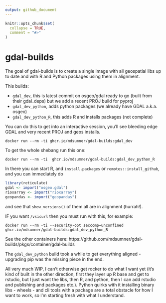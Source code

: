 ```yaml
---
output: github_document
---
```


<!-- README.md is generated from README.Rmd. Please edit that file -->

```r
knitr::opts_chunk$set(
  collapse = TRUE,
  comment = "#>"
)
```

# gdal-builds

<!-- badges: start -->
<!-- badges: end -->

The goal of gdal-builds is to create a single image with all geospatial libs up to date and with R and Python packages using them in alignment. 

This builds: 

- `gdal_dev`, this is latest commit on osgeo/gdal ready to go (built from their gdal_deps) but we add a recent PROJ build for pyproj
- `gdal_dev_python`, adds python packages (we already have GDAL a.k.a. osgeo)
- `gdal_dev_python_R`, this adds R and installs packages (not complete)


You can do this to get into an interactive session, you'll see bleeding edge GDAL and very recent PROJ and geos installs. 

```
docker run --rm -ti ghcr.io/mdsumner/gdal-builds:gdal_dev  
```

To get the whole shebang run this one: 

```
docker run --rm -ti  ghcr.io/mdsumner/gdal-builds:gdal_dev_python_R 
```

In there you can start R, and `install.packages` or `remotes::install_github`, and you can immediately do

```R
library(reticulate)
gdal <- import("osgeo.gdal")
rioxarray <- import("rioxarray")
geopandas <- import("geopandas")
```
and see that `show_versions()` of them all are in alignment (hurrah!). 


IF you want `/vsicurl` then you must run with this, for example: 

```
docker run --rm -ti --security-opt seccomp=unconfined ghcr.io/mdsumner/gdal-builds:gdal_dev_python_R 
```


See the other containers here: https://github.com/mdsumner/gdal-builds/pkgs/container/gdal-builds


The `gdal_dev_python` build took a while to get everything aligned - upgrading pip was the missing piece in the end. 


All very much WIP, I can't otherwise get rocker to do what I want yet (it's kind of built in the other direction, first they layer up R base and get to rstudio, but I just want the libs, then R, and python, then I can add rstudio and publishing and packages etc.). Python quirks with it installing binary libs - wheels -  and cli tools with a package are a total obstacle for how I want to work, so I'm starting fresh with what I understand. 




